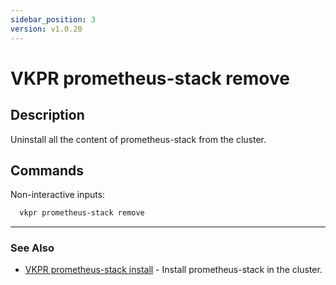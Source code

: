 ```yaml
---
sidebar_position: 3
version: v1.0.20
---
```


# VKPR prometheus-stack remove

## Description

Uninstall all the content of prometheus-stack from the cluster.

## Commands

Non-interactive inputs:

```bash
  vkpr prometheus-stack remove
```

---

### See Also

- [VKPR prometheus-stack install](/docs/commands/prometheus-stack/vkpr_prometheus-stack_install) - Install prometheus-stack in the cluster.
